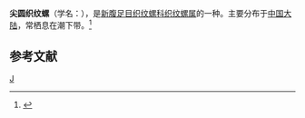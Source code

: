 {{Speciesbox
| taxon = Nassarius spiratus
| binomial_authority = (A. Adams)
}}
'''尖圆织纹螺'''（学名：''{{lang|la|Nassarius spiratus}}''），是[[新腹足目|新腹足目]][[织纹螺科|织纹螺科]][[织纹螺属|织纹螺属]]的一种。主要分布于[[中国大陆|中国大陆]]，常栖息在潮下带。<ref>{{cite web|url=http://shell.sinica.edu.tw/chinese/shellbase_detail.php?science_no=6206|title=国际贝库：尖圆织纹螺|publisher=台湾贝类资料库|accessdate=2009-08-11|archive-date=2016-03-04|archive-url=https://web.archive.org/web/20160304092540/http://shell.sinica.edu.tw/chinese/shellbase_detail.php?science_no=6206|dead-url=no}}</ref>

== 参考文献 ==
{{reflist}}
{{taxonbar}}

[[Category:织纹螺属|J]]